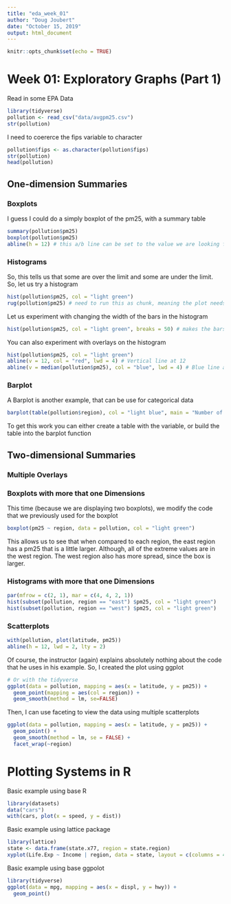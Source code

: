```yaml
---
title: "eda_week_01"
author: "Doug Joubert"
date: "October 15, 2019"
output: html_document
---
```


```r
knitr::opts_chunk$set(echo = TRUE)
```

# Week 01: Exploratory Graphs (Part 1)
Read in some EPA Data
```r
library(tidyverse)
pollution <- read_csv("data/avgpm25.csv")
str(pollution)
```

I need to coererce the fips variable to character
```r
pollution$fips <- as.character(pollution$fips)
str(pollution)
head(pollution)
```

## One-dimension Summaries

### Boxplots

I guess I could do a simply boxplot of the pm25, with a summary table
```r
summary(pollution$pm25)
boxplot(pollution$pm25)
abline(h = 12) # this a/b line can be set to the value we are looking for, 12
```

### Histograms
So, this tells us that some are over the limit and some are under the limit. So, let us try a histogram

```r
hist(pollution$pm25, col = "light green")
rug(pollution$pm25) # need to run this as chunk, meaning the plot needs to be showing for rug to work
```

Let us experiment with changing the width of the bars in the histogram
```r
hist(pollution$pm25, col = "light green", breaks = 50) # makes the bars smaller, do not want the number to be too big or too small
```

You can also experiment with overlays on the histogram
```r
hist(pollution$pm25, col = "light green")
abline(v = 12, col = "red", lwd = 4) # Vertical line at 12
abline(v = median(pollution$pm25), col = "blue", lwd = 4) # Blue line at the median
```

### Barplot
A Barplot is another example, that can be use for categorical data
```r
barplot(table(pollution$region), col = "light blue", main = "Number of Counties in Each Region")
```

To get this work you can either create a table with the variable, or build the table into the barplot function

## Two-dimensional Summaries

### Multiple Overlays

### Boxplots with more that one Dimensions

This time (because we are displaying two boxplots), we modify the code that we previously used for the boxplot

```r
boxplot(pm25 ~ region, data = pollution, col = "light green")
```

This allows us to see that when compared to each region, the east region has a pm25 that is a little larger. Although, all of the extreme values are in the west region. The west region also has more spread, since the box is larger.

### Histograms with more that one Dimensions

```r
par(mfrow = c(2, 1), mar = c(4, 4, 2, 1))
hist(subset(pollution, region == "east") $pm25, col = "light green")
hist(subset(pollution, region == "west") $pm25, col = "light green")
```



### Scatterplots

```r
with(pollution, plot(latitude, pm25))
abline(h = 12, lwd = 2, lty = 2)
```

Of course, the instructor (again) explains absolutely nothing about the code that he uses in his example. So, I created the plot using ggplot


```r
# Or with the tidyverse
ggplot(data = pollution, mapping = aes(x = latitude, y = pm25)) +
  geom_point(mapping = aes(col = region)) +
  geom_smooth(method = lm, se=FALSE)
```

Then, I can use faceting to view the data using multiple scatterplots

```r
ggplot(data = pollution, mapping = aes(x = latitude, y = pm25)) +
  geom_point() +
  geom_smooth(method = lm, se = FALSE) +
  facet_wrap(~region)
```

# Plotting Systems in R
Basic example using base R

```r
library(datasets)
data("cars")
with(cars, plot(x = speed, y = dist))
```

Basic example using lattice package
```r
library(lattice)
state <- data.frame(state.x77, region = state.region)
xyplot(Life.Exp ~ Income | region, data = state, layout = c(columns = 4, rows = 1))
```

Basic example using base ggpolot
```r
library(tidyverse)
ggplot(data = mpg, mapping = aes(x = displ, y = hwy)) +
  geom_point()
```

